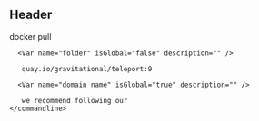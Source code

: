 ## Header

<snippet>
  <command>
    <commandline data-content="$ ">
      docker pull 

      <Var name="folder" isGlobal="false" description="" />

       quay.io/gravitational/teleport:9 

      <Var name="domain name" isGlobal="true" description="" />

       we recommend following our
    </commandline>
  </command>
</snippet>
